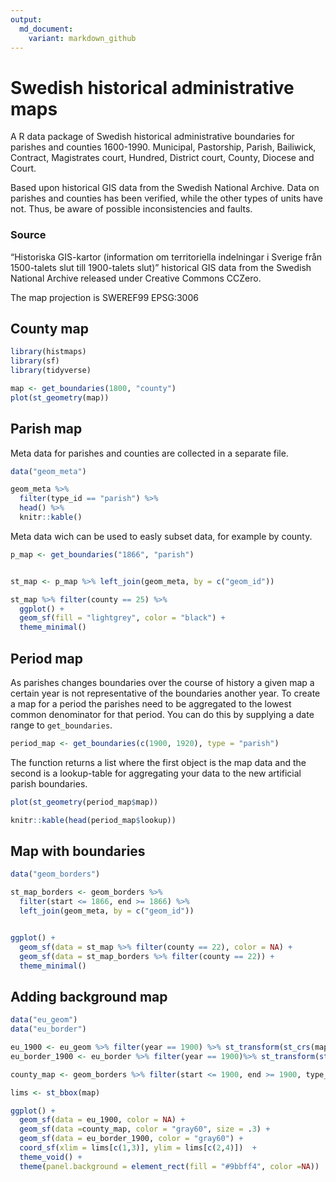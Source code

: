 ```yaml
---
output:
  md_document: 
    variant: markdown_github
---
```


<!-- README.md is generated from README.Rmd. Please edit that file -->

Swedish historical administrative maps
======================================

<!-- Generated by the R Markdown file README.Rmd -->
A R data package of Swedish historical administrative boundaries for parishes and counties 1600-1990. Municipal, Pastorship, Parish, Bailiwick, Contract, Magistrates court, Hundred, District court,  County, Diocese and Court.

Based upon historical GIS data from the Swedish National Archive. Data on parishes and counties has 
been verified, while the other types of units have not. Thus, be aware of possible inconsistencies and
faults. 

### Source

"Historiska GIS-kartor (information om territoriella indelningar i Sverige från 1500-talets slut till 1900-talets slut)" historical GIS data from the Swedish National Archive released under Creative Commons CCZero.

The map projection is SWEREF99 EPSG:3006


## County map

```r
library(histmaps)
library(sf)
library(tidyverse)

map <- get_boundaries(1800, "county")
plot(st_geometry(map))
```

## Parish map

Meta data for parishes and counties are collected in a separate file. 

```r
data("geom_meta")

geom_meta %>% 
  filter(type_id == "parish") %>% 
  head() %>% 
  knitr::kable()
```
Meta data wich can be used to easly subset data, for example by county. 

```r

p_map <- get_boundaries("1866", "parish")


st_map <- p_map %>% left_join(geom_meta, by = c("geom_id"))

st_map %>% filter(county == 25) %>% 
  ggplot() +
  geom_sf(fill = "lightgrey", color = "black") +
  theme_minimal()
```

## Period map

As parishes changes boundaries over the course of history a given map a certain year is not representative of the boundaries another year. To create a map for a period the parishes need to be aggregated to the lowest common denominator for that period. You can do this by supplying a date range to `get_boundaries`.

```r
period_map <- get_boundaries(c(1900, 1920), type = "parish") 
```

The function returns a list where the first object is the map data and the second is a lookup-table for aggregating your data to the new artificial parish boundaries. 

```r
plot(st_geometry(period_map$map))
```


```r
knitr::kable(head(period_map$lookup))
```

## Map with boundaries

```r
data("geom_borders")

st_map_borders <- geom_borders %>% 
  filter(start <= 1866, end >= 1866) %>% 
  left_join(geom_meta, by = c("geom_id"))


ggplot() +
  geom_sf(data = st_map %>% filter(county == 22), color = NA) +
  geom_sf(data = st_map_borders %>% filter(county == 22)) + 
  theme_minimal()
```
## Adding background map

```r
data("eu_geom")
data("eu_border")

eu_1900 <- eu_geom %>% filter(year == 1900) %>% st_transform(st_crs(map))
eu_border_1900 <- eu_border %>% filter(year == 1900)%>% st_transform(st_crs(map))

county_map <- geom_borders %>% filter(start <= 1900, end >= 1900, type_id == "county")

lims <- st_bbox(map)

ggplot() +
  geom_sf(data = eu_1900, color = NA) +
  geom_sf(data =county_map, color = "gray60", size = .3) +
  geom_sf(data = eu_border_1900, color = "gray60") +
  coord_sf(xlim = lims[c(1,3)], ylim = lims[c(2,4)])  +
  theme_void() +
  theme(panel.background = element_rect(fill = "#9bbff4", color =NA))
```

